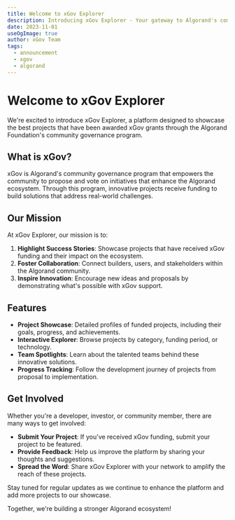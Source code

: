 ```yaml
---
title: Welcome to xGov Explorer
description: Introducing xGov Explorer - Your gateway to Algorand's community governance projects
date: 2023-11-01
useOgImage: true
author: xGov Team
tags:
  - announcement
  - xgov
  - algorand
---
```


# Welcome to xGov Explorer

We're excited to introduce xGov Explorer, a platform designed to showcase the best projects that have been awarded xGov grants through the Algorand Foundation's community governance program.

## What is xGov?

xGov is Algorand's community governance program that empowers the community to propose and vote on initiatives that enhance the Algorand ecosystem. Through this program, innovative projects receive funding to build solutions that address real-world challenges.

## Our Mission

At xGov Explorer, our mission is to:

1. **Highlight Success Stories**: Showcase projects that have received xGov funding and their impact on the ecosystem.
2. **Foster Collaboration**: Connect builders, users, and stakeholders within the Algorand community.
3. **Inspire Innovation**: Encourage new ideas and proposals by demonstrating what's possible with xGov support.

## Features

- **Project Showcase**: Detailed profiles of funded projects, including their goals, progress, and achievements.
- **Interactive Explorer**: Browse projects by category, funding period, or technology.
- **Team Spotlights**: Learn about the talented teams behind these innovative solutions.
- **Progress Tracking**: Follow the development journey of projects from proposal to implementation.

## Get Involved

Whether you're a developer, investor, or community member, there are many ways to get involved:

- **Submit Your Project**: If you've received xGov funding, submit your project to be featured.
- **Provide Feedback**: Help us improve the platform by sharing your thoughts and suggestions.
- **Spread the Word**: Share xGov Explorer with your network to amplify the reach of these projects.

Stay tuned for regular updates as we continue to enhance the platform and add more projects to our showcase.

Together, we're building a stronger Algorand ecosystem!

